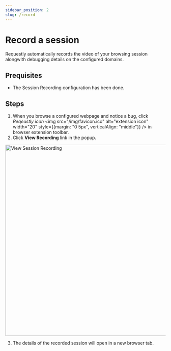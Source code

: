 ```yaml
---
sidebar_position: 2
slug: /record  
---
```


# Record a session

Requestly automatically records the video of your browsing session alongwith debugging details on the configured domains.

## Prequisites

- The Session Recording configuration has been done.

## Steps

1. When you browse a configured webpage and notice a bug, click _Reqeustly icon_
<img src="/img/favicon.ico" alt="extension icon" width="20" style={{margin: "0 5px", verticalAlign: "middle"}} />
in browser extension toolbar.
2. Click **View Recording** link in the popup.

<img src="/img/docs/session-recording/view-recording.png" alt="View Session Recording" width="600" />

3. The details of the recorded session will open in a new browser tab.
